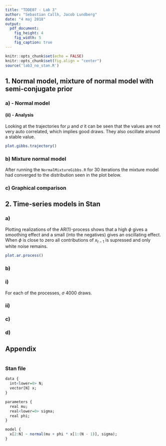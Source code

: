 ```yaml
---
title: "TDDE07 - Lab 3"
author: "Sebastian Callh, Jacob Lundberg"
date: "4 maj 2018"
output:
  pdf_document:
    fig_height: 4
    fig_width: 5
    fig_caption: true
---
```


```r
knitr::opts_chunk$set(echo = FALSE)
knitr::opts_chunk$set(fig.align = "center")
source('lab3_no_stan.R')
```

## 1. Normal model, mixture of normal model with semi-conjugate prior

### a) - Normal model

#### (ii) - Analysis
Looking at the trajectories for $\mu$ and $\sigma$ it can be seen that the values are not very auto correlated, which implies good draws. They also oscillate around a stable value.
```r
plot.gibbs.trajectory()
```

### b) Mixture normal model
After running the `NormalMixtureGibbs.R` for 30 iterations the mixture model had converged to the distribution seen in the plot below.
\centerline{\includegraphics[width=0.9\textwidth]{mixture-of-normals.eps}}

### c) Graphical comparison
\centerline{\includegraphics[width=0.9\textwidth]{graphical-compasison.eps}}

## 2. Time-series models in Stan

### a)
Plotting realizations of the AR(1)-process shows that a high $\phi$ gives a smoothing effect and a small (into the negatives) gives an oscillating effect. When $\phi$ is close to zero all contributions of $x_{t-1}$ is supressed and only white noise remains.

```r
plot.ar.process()
```

### b)

### i)
For each of the processes, $\sigma$ 
4000 draws.

\begin{table}[h!]
  \begin{center}
    \caption{Estimated parameters of AR(1) process X ($\phi = 0.3$)}
    \begin{tabular}{c|c|c|c}
      & $\mu$ & $\sigma$ & $\phi$ \\
      \hline
      Mean  & 7.25 & 1.38 & 0.28 \\
      2.5\%  & 5.83 & 1.24 & 0.14 \\
      97.5\% & 8.62 & 1.53 & 0.42 \\
      Eff. samples & 1108 & 1450 & 1098 \\
      True value & 10 & 1.41 & 0.3 \\
    \end{tabular}
  \end{center}
\end{table}

\centerline{\includegraphics[width=0.7\textwidth]{estimated-parameters-of-from-x.eps}}

\begin{table}[h!]
  \begin{center}
    \caption{Estimated parameters of AR(1) process Y ($\phi = 0.95$)}
    \begin{tabular}{c|c|c|c}
      & $\mu$ & $\sigma$ & $\phi$ \\
      \hline
      Mean   & 0.35  & 1.34 & 0.96 \\
      2.5\%  & -0.10 & 1.22 & 0.92 \\
      97.5\% & 0.81  & 1.48 & 1.00 \\
      Eff. samples & 1726 & 2166 & 1729 \\
      True value & 10 & 1.41 & 0.95 \\
    \end{tabular}
  \end{center}
\end{table}

\centerline{\includegraphics[width=0.7\textwidth]{estimated-parameters-of-from-y.eps}}

### ii)

\centerline{\includegraphics[width=0.9\textwidth]{joint-posterior-density-ar-y.eps}}
\centerline{\includegraphics[width=0.9\textwidth]{joint-posterior-density-ar-x.eps}}

### c)






\centerline{\includegraphics[width=0.9\textwidth]{posterior-credible-interval.eps}}

\centerline{\includegraphics[width=0.9\textwidth]{posterior-without-sigma-prior.eps}}


\centerline{\includegraphics[width=0.9\textwidth]{posterior-with-sigma-0.02-prior.eps}}

\centerline{\includegraphics[width=0.9\textwidth]{posterior-with-sigma-prior.eps}}


### d)

\pagebreak

## Appendix
```r

```

### Stan file

```r
data {
  int<lower=0> N;
  vector[N] x;
}

parameters {
  real mu;
  real<lower=0> sigma;
  real phi;
}

model {
  x[2:N] ~ normal(mu + phi * x[1:(N - 1)], sigma);
}
```

